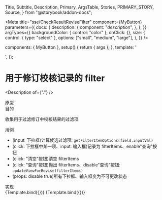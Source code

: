   Title,
  Subtitle,
  Description,
  Primary,
  ArgsTable,
  Stories,
  PRIMARY_STORY,
  Source,
} from "@storybook/addon-docs";

<Meta
  title="sse/CheckResultReviseFilter"
  component={MyButton}
  parameters={{
    docs: {
      description: {
        component: "_description_",
      },
    },
  }}
  argTypes={{
    backgroundColor: { control: "color" },
    onClick: {},
    size: {
      control: { type: "select" },
      options: ["small", "medium", "large"],
    },
  }}
/>

  components: { MyButton },
  setup() {
    return { args };
  },
  template: '<div><my-button v-bind="args" /></div>',
});

# 用于修订校核记录的 filter

<Description of={"."} />

<div className="subheading">原型</div>

<Prototype />

<div className="subheading">目的</div>

收集用于过滤修订中校核结果的过滤项

<div className="subheading">用例</div>
 
- (input: 下拉框)计算候选过滤项: `getFilterItemOptions(field,inputVal)`
- (click: 下拉框中某一项、input: 输入框)记录为 filterItems、enable"查询"按钮
- (click: "清空"按钮)清空 filterItems
- (click: "查询"按钮)抛出 filterItems、disable"查询"按钮: `updateViewForRevise(filterItems)`
- (props: disable true)所有下拉框、输入框变为不可更改状态

<div className="subheading">实现</div>

<Canvas columns={5}>
  <Story name="Secondary" args={{ label: "secondary" }}>
    {Template.bind({})}
  </Story>
  <Story name="Large" args={{ size: "large", label: "Button" }}>
    {Template.bind({})}
  </Story>
</Canvas>

<!--<div className="subheading">使用示例</div>
<Source dark id="." />

<div className="subheading">状态图、类图、序列图等</div>

<Chart />-->

<style>
  {`
    .subheading {
      --mediumdark: '#999999';
      font-weight: 900;
      font-size: 16px;
      color: #999;
      letter-spacing: 6px;
      line-height: 24px;
      text-transform: uppercase;
      margin-bottom: 12px;
      margin-top: 40px;
    }
`}
</style>
